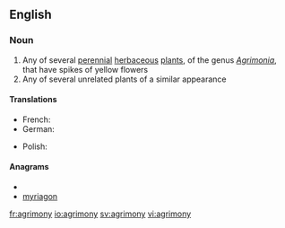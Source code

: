 ==English==

===Noun===
{{wikipedia}}
{{en-noun|agrimonies}}

# Any of several [[perennial]] [[herbaceous]] [[plant]]s, of the genus ''[[Agrimonia]]'', that have spikes of yellow flowers
# Any of several unrelated plants of a similar appearance

====Translations====
{{trans-top|plant of the genus ''Agrimonia''}}
* French: {{t+|fr|aigremoine|f}}
* German: {{t-|de|Odermennig|m}}
{{trans-mid}}
* Polish: {{t-|pl|rzepik|m}}
{{trans-bottom}}

====Anagrams====
* {{alphagram|agimnory}}
* [[myriagon#English|myriagon]]

[[fr:agrimony]]
[[io:agrimony]]
[[sv:agrimony]]
[[vi:agrimony]]